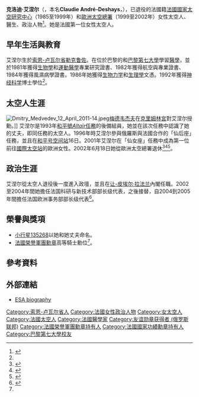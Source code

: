 {{Infobox astronaut
| name          = Claudie Haigneré
| image         = HaignereClaudie.jpg
| image_size    =
| type          = [[CNES|CNES]]/[[ESA|ESA]]太空人
| status        = 已退役
| nationality   = [[法國|法國]]
| birth_date    = {{Birth date and age|1957|5|13|df=y}}
| date_death    =
| birth_place   = 法國[[勒克鲁佐|勒克鲁佐]]
| death_place   =
| occupation    = [[風濕病學|風濕病學家]]<br>[[法國電信|法國電信]] Independent CEO 
| rank          =
| selection     = 
| time          = 25日14時22分
| mission       = [[联盟TM-24|联盟TM-24]]/{{link-en|联盟TM-23|Soyuz TM-23}},<br/>[[联盟TM-33|联盟TM-33]]/[[联盟TM-32|联盟TM-32]]
| insignia      = [[File:Soyuz_TM-24_patch.png|30px]] [[File:Soyuz_TM-33_patch.png|30px]]
| awards        = [[File:Orden_of_Friendship.png|40 px]]
|}}
'''克洛迪·艾涅尔'''（{{lang|fr|'''Claudie Haigneré'''}}，本名'''Claudie André-Deshays'''，{{bd|1957年|5月13日|||}}），已退役的法國籍[[法國國家太空研究中心|法國國家太空研究中心]]（1985至1999年）和[[歐洲太空總署|歐洲太空總署]]（1999至2002年）女性太空人、醫生、政治人物<ref name=autogenerated1>{{Cite web |url=http://www.esa.int/esaHS/M8AVCKSC_astronauts_0.html |title=ESA - Human Spaceflight and Exploration - spationauts - Claudie Haigneré (formerly André-Deshays)<!-- Bot generated title --> |accessdate=2014-05-22 |archive-date=2012-10-21 |archive-url=https://web.archive.org/web/20121021032839/http://www.esa.int/esaHS/M8AVCKSC_astronauts_0.html |dead-url=no }}</ref>。她是法國第一位女性太空人。

==早年生活與教育==
艾涅尔生於[[索恩-卢瓦尔省|索恩-卢瓦尔省]][[勒克鲁佐|勒克鲁佐]]。在位於巴黎的{{link-fr|科欽醫院|Hôpital Cochin}}和[[巴黎第七大學|巴黎第七大學]]學習[[醫學|醫學]]，並於1981年獲得[[生物學|生物學]]和[[運動醫學|運動醫學]]專業研究證書、1982年獲得航空與{{link-en|太空醫學|Space medicine}}專業證書、1984年獲得風濕病學證書。1986年她獲得[[生物力学|生物力学]]和[[生理學|生理學]]文憑。1992年獲得[[神经科学|神经科学]]博士學位<ref name=autogenerated1 />。

==太空人生涯==
[[File:Dmitry_Medvedev_12_April_2011-14.jpeg|thumb]][[德米特里·阿纳托利耶维奇·梅德韦杰夫|梅德韦杰夫]]在[[克里姆林宮|克里姆林宮]]對艾涅尔授勳。]]
艾涅尔是1993年[[和平號太空站遠征隊列表|和平號''Altaïr''任務]]的後備組員，她並在該次任務中認識了她的丈夫，即同任務的太空人{{link-fr|讓-皮埃爾·艾涅爾|Jean-Pierre Haigneré}}。1996年時艾涅尔參與俄羅斯與法國合作的「仙后座」任務，並且在[[和平号空间站|和平号空间站]]16日。2001年艾涅尔在「仙女座」任務中成為第一位前往[[國際太空站|國際太空站]]的歐洲女性。2002年6月18日她從歐洲太空總署退休<ref>{{Cite web |url=http://www.cnes.fr/WEB_UK/activites/micropesanteur/spationautes/astronautes/ClHaignere.htm |title=CNES Biography |accessdate=2014-05-22 |archive-date=2004-01-17 |archive-url=https://web.archive.org/web/20040117201731/http://www.cnes.fr/WEB_UK/activites/micropesanteur/spationautes/astronautes/ClHaignere.htm |dead-url=no }}</ref><ref>{{Cite web |url=http://www.spacefacts.de/bios/international/english/andre-deshays_claudie.htm |title=Spacefacts biography of Claudie Haigneré |accessdate=2014-05-22 |archive-date=2020-10-29 |archive-url=https://web.archive.org/web/20201029175423/http://www.spacefacts.de/bios/international/english/andre-deshays_claudie.htm |dead-url=no }}</ref><ref>{{Cite web |url=http://www.bbc.co.uk/science/space/exploration/astronaut/part1.shtml |title=Haigneré's diary of the 2001 mission |accessdate=2014-05-22 |archive-date=2007-10-22 |archive-url=https://web.archive.org/web/20071022153311/http://www.bbc.co.uk/science/space/exploration/astronaut/part1.shtml |dead-url=no }}</ref>。

==政治生涯==
艾涅尔從太空人退役後一度進入政壇，並且在[[让-皮埃尔·拉法兰|让-皮埃尔·拉法兰]]內閣任職。2002至2004年間她擔任法国科研与新技术部部长级代表，之後接替{{link-fr|诺埃勒·勒努瓦|Noëlle_Lenoir}}，自2004到2005年間擔任法国欧洲事务部部长级代表<ref name="UNESCO">{{cite web|title=Biography of Claudie Haigneré|url=http://portal.unesco.org/en/ev.php-URL_ID=47977&URL_DO=DO_TOPIC&URL_SECTION=201.html|publisher=[[UNESCO|UNESCO]]|accessdate=6 November 2011|archive-date=2015-12-25|archive-url=https://web.archive.org/web/20151225145548/http://portal.unesco.org/en/ev.php-URL_ID%3D47977%26URL_DO%3DDO_TOPIC%26URL_SECTION%3D201.html|dead-url=yes}}</ref>。

==榮譽與獎項==
*[[小行星135268|小行星135268]]以她和她丈夫命名。
*[[法國榮譽軍團勳章|法國榮譽軍團勳章]]高等騎士勳位<ref name="UNESCO"/>。

==參考資料==
{{Reflist}}

==外部連結==
{{commonscat|Claudie Haigneré}}
* [http://www.esa.int/Our_Activities/Human_Spaceflight/Astronauts/Claudie_Haignere_formerly_Andre-Deshays ESA biography] {{Wayback|url=http://www.esa.int/Our_Activities/Human_Spaceflight/Astronauts/Claudie_Haignere_formerly_Andre-Deshays |date=20150815002558 }}

{{Authority control}}
{{DEFAULTSORT:Haignere, Claudie}}

[[Category:索恩-卢瓦尔省人|Category:索恩-卢瓦尔省人]]
[[Category:法國女性政治人物|Category:法國女性政治人物]]
[[Category:女太空人|Category:女太空人]]
[[Category:法國太空人|Category:法國太空人]]
[[Category:法國醫學家|Category:法國醫學家]]
[[Category:友谊勋章获得者_(俄罗斯联邦)|Category:友谊勋章获得者 (俄罗斯联邦)]]
[[Category:法國榮譽軍團勳章持有人|Category:法國榮譽軍團勳章持有人]]
[[Category:法國國家功績勳章持有人|Category:法國國家功績勳章持有人]]
[[Category:巴黎第七大學校友|Category:巴黎第七大學校友]]